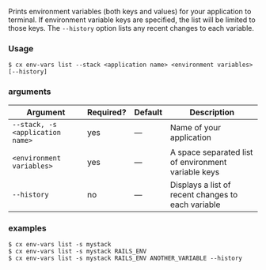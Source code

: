 Prints environment variables (both keys and values) for your application to terminal. If environment variable keys are specified, the list will be limited to those keys. The `--history` option lists any recent changes to each variable.

### Usage

```shell
$ cx env-vars list --stack <application name> <environment variables> [--history]
```

### arguments

| Argument | Required? | Default | Description |
|  ---  |  ---  |  ---  |  ---  |
| `--stack, -s <application name>` | yes | — | Name of your application |
| `<environment variables>` | yes | — | A space separated list of environment variable keys |
| `--history` | no | — | Displays a list of recent changes to each variable |

### examples

```shell
$ cx env-vars list -s mystack
$ cx env-vars list -s mystack RAILS_ENV
$ cx env-vars list -s mystack RAILS_ENV ANOTHER_VARIABLE --history
```

